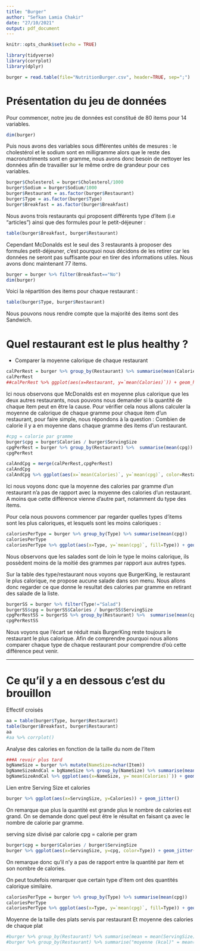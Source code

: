 ```yaml
---
title: "Burger"
author: "Sefkan Lamia Chakir"
date: "27/10/2021"
output: pdf_document
---
```


```r
knitr::opts_chunk$set(echo = TRUE)
```

```r
library(tidyverse)
library(corrplot)
library(dplyr)
```


```r
burger = read.table(file="NutritionBurger.csv", header=TRUE, sep=";")
```

# Présentation du jeu de données

Pour commencer, notre jeu de données est constitué de 80 items pour 14 variables.
```r
dim(burger)
```

Puis nous avons des variables sous différentes unités de mesures : le cholestérol et le sodium sont en milligramme alors que le reste des macronutriments sont en gramme, nous avons donc besoin de nettoyer les données afin de travailler sur le même ordre de grandeur pour ces variables.
```r
burger$Cholesterol = burger$Cholesterol/1000
burger$Sodium = burger$Sodium/1000
burger$Restaurant = as.factor(burger$Restaurant)
burger$Type = as.factor(burger$Type)
burger$Breakfast = as.factor(burger$Breakfast)
```

Nous avons trois restaurants qui proposent différents type d'item (i.e "articles") ainsi que des formules pour le petit-déjeuner :
```r
table(burger$Breakfast, burger$Restaurant)
```
Cependant McDonalds est le seul des 3 restaurants à proposer des formules petit-déjeuner, c'est pourquoi nous décidons de les retirer car les données ne seront pas suffisante pour en tirer des informations utiles. Nous avons donc maintenant 77 items.
```r
burger = burger %>% filter(Breakfast=="No")
dim(burger)
```

Voici la répartition des items pour chaque restaurant :
```r
table(burger$Type, burger$Restaurant)
```
Nous pouvons nous rendre compte que la majorité des items sont des Sandwich.


# Quel restaurant est le plus healthy ?
* Comparer la moyenne calorique de chaque restaurant

```r
calPerRest = burger %>% group_by(Restaurant) %>% summarise(mean(Calories))
calPerRest
##calPerRest %>% ggplot(aes(x=Restaurant, y=`mean(Calories)`)) + geom_histogram(stat="identity")
```
Ici nous observons que McDonalds est en moyenne plus calorique que les deux autres restaurants, nous pouvons nous demander si la quantité de chaque item peut en être la cause. Pour vérifier cela nous allons calculer la moyenne de calorique de chaque gramme pour chaque item d'un restaurant, pour faire simple, nous répondons à la question : Combien de calorie il y a en moyenne dans chaque gramme des items d'un restaurant.
```r
#cpg = calorie par gramme
burger$cpg = burger$Calories / burger$ServingSize
cpgPerRest = burger %>% group_by(Restaurant) %>%  summarise(mean(cpg))
cpgPerRest
```
```r
calAndCpg = merge(calPerRest,cpgPerRest)
calAndCpg
calAndCpg %>% ggplot(aes(x=`mean(Calories)`, y=`mean(cpg)`, color=Restaurant)) + geom_point()
```
Ici nous voyons donc que la moyenne des calories par gramme d'un restaurant n'a pas de rapport avec la moyenne des calories d'un restaurant. A moins que cette différence vienne d'autre part, notamment du type des items.

Pour cela nous pouvons commencer par regarder quelles types d'items sont les plus caloriques, et lesquels sont les moins caloriques :

```r
caloriesPerType = burger %>% group_by(Type) %>% summarise(mean(cpg))
caloriesPerType
caloriesPerType %>% ggplot(aes(x=Type, y=`mean(cpg)`, fill=Type)) + geom_histogram(stat="identity")
```
Nous observons que les salades sont de loin le type le moins calorique, ils possèdent moins de la moitié des grammes par rapport aux autres types.

Sur la table des type/restaurant nous voyons que BurgerKing, le restaurant le plus calorique, ne propose aucune salade dans son menu. Nous allons donc regarder ce que donne le resultat des calories par gramme en retirant des salade de la liste.

```r
burgerSS = burger %>% filter(Type!="Salad")
burgerSS$cpg = burgerSS$Calories / burgerSS$ServingSize
cpgPerRestSS = burgerSS %>% group_by(Restaurant) %>%  summarise(mean(cpg))
cpgPerRestSS
```
Nous voyons que l'écart se réduit mais BurgerKing reste toujours le restaurant le plus calorique. Afin de comprendre pourquoi nous allons comparer chaque type de chaque restaurant pour comprendre d'où cette différence peut venir.

---

# Ce qu'il y a en dessous c'est du brouillon




















Effectif croisés
```r
aa = table(burger$Type, burger$Restaurant)
table(burger$Breakfast, burger$Restaurant)
aa
#aa %>% corrplot()
```



Analyse des calories en fonction de la taille du nom de l'item
```r
###A revoir plus tard
bgNameSize = burger %>% mutate(NameSize=nchar(Item))
bgNameSizeAndCal = bgNameSize %>% group_by(NameSize) %>% summarise(mean(Calories)) %>% arrange(`mean(Calories)`)
bgNameSizeAndCal %>% ggplot(aes(x=NameSize, y=`mean(Calories)`)) + geom_jitter()
```

Lien entre Serving Size et calories
```r
burger %>% ggplot(aes(x=ServingSize, y=Calories)) + geom_jitter()
```
On remarque que plus la quantité est grande plus le nombre de calories est grand.
On se demande donc quel peut être le résultat en faisant ça avec le nombre de calorie par gramme.

serving size divisé par calorie
cpg = calorie per gram

```r
burger$cpg = burger$Calories / burger$ServingSize
burger %>% ggplot(aes(x=ServingSize, y=cpg, color=Type)) + geom_jitter()
```
On remarque donc qu'il n'y a pas de rapport entre la quantité par item et son nombre de calories.

On peut toutefois remarquer que certain type d'item ont des quantités calorique similaire.

```r
caloriesPerType = burger %>% group_by(Type) %>% summarise(mean(cpg))
caloriesPerType
caloriesPerType %>% ggplot(aes(x=Type, y=`mean(cpg)`, fill=Type)) + geom_histogram(stat="identity")
```


Moyenne de la taille des plats servis par restaurant
Et moyenne des calories de chaque plat
```r
#burger %>% group_by(Restaurant) %>% summarise(mean = mean(ServingSize), n = n())
#burger %>% group_by(Restaurant) %>% summarise("moyenne (kcal)" = mean(Calories), n = n())
```



